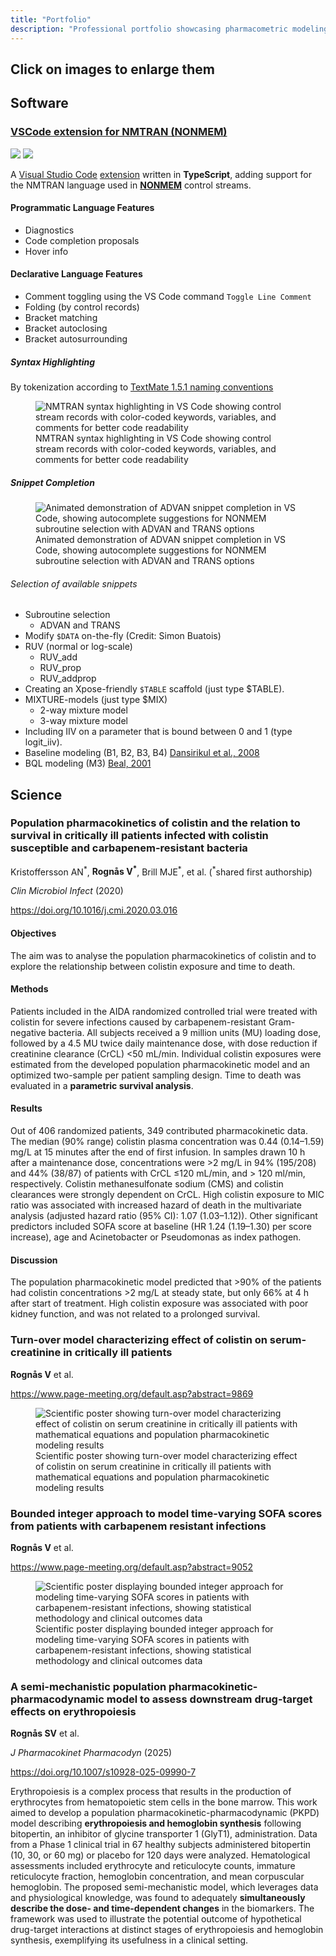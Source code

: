 ```yaml
---
title: "Portfolio"
description: "Professional portfolio showcasing pharmacometric modeling projects, software development, and scientific research in clinical pharmacology and drug development."
---
```


:::{.callout-tip}
# Click on images to enlarge them
:::

## Software

### [VSCode extension for NMTRAN (NONMEM)](https://github.com/vrognas/vscode-nmtran)

![](https://img.shields.io/github/license/vrognas/vscode-nmtran)
![](https://img.shields.io/visual-studio-marketplace/azure-devops/installs/total/vrognas.nmtran)

A [Visual Studio Code](https://code.visualstudio.com/) [extension](https://marketplace.visualstudio.com/VSCode) written in **TypeScript**, adding support for the NMTRAN language used in [**NONMEM**](https://www.iconplc.com/solutions/technologies/nonmem/) control streams.

#### Programmatic Language Features

* Diagnostics
* Code completion proposals
* Hover info

#### Declarative Language Features

* Comment toggling using the VS Code command `Toggle Line Comment` 
* Folding (by control records)
* Bracket matching
* Bracket autoclosing
* Bracket autosurrounding

##### Syntax Highlighting

By tokenization according to [TextMate 1.5.1 naming conventions](https://macromates.com/manual/en/language_grammars#naming_conventions)

![NMTRAN syntax highlighting in VS Code showing control stream records with color-coded keywords, variables, and comments for better code readability](../images/demo_syntax-highlight.avif)

##### Snippet Completion

![Animated demonstration of ADVAN snippet completion in VS Code, showing autocomplete suggestions for NONMEM subroutine selection with ADVAN and TRANS options](../images/demo_advan-snippets.gif)

###### Selection of available snippets

* Subroutine selection
  * ADVAN and TRANS
* Modify `$DATA` on-the-fly (Credit: Simon Buatois)
* RUV (normal or log-scale)
  * RUV_add
  * RUV_prop
  * RUV_addprop
* Creating an Xpose-friendly `$TABLE` scaffold (just type $TABLE).
* MIXTURE-models (just type $MIX)
  * 2-way mixture model
  * 3-way mixture model
* Including IIV on a parameter that is bound between 0 and 1 (type logit_iiv).
* Baseline modeling (B1, B2, B3, B4) [Dansirikul et al., 2008](https://doi.org/10.1007/s10928-008-9088-2)
* BQL modeling (M3) [Beal, 2001](https://doi.org/10.1023/a:1012299115260)

## Science

### Population pharmacokinetics of colistin and the relation to survival in critically ill patients infected with colistin susceptible and carbapenem-resistant bacteria

Kristoffersson AN^\*^, **Rognås V^\*^**, Brill MJE^\*^, et al. (^\*^shared first authorship)

*Clin Microbiol Infect* (2020)

<https://doi.org/10.1016/j.cmi.2020.03.016>

#### Objectives

The aim was to analyse the population pharmacokinetics of colistin and to explore the
relationship between colistin exposure and time to death.

#### Methods

Patients included in the AIDA randomized controlled trial were treated with colistin for severe infections caused by carbapenem-resistant Gram-negative bacteria.
All subjects received a 9 million units (MU) loading dose, followed by a 4.5 MU twice daily maintenance dose, with dose reduction if creatinine clearance (CrCL) <50 mL/min.
Individual colistin exposures were estimated from the developed population pharmacokinetic model and an optimized two-sample per patient sampling design.
Time to death was evaluated in a **parametric survival analysis**.

#### Results

Out of 406 randomized patients, 349 contributed pharmacokinetic data.
The median (90% range) colistin plasma concentration was 0.44 (0.14--1.59) mg/L at 15 minutes after the end of first infusion.
In samples drawn 10 h after a maintenance dose, concentrations were >2 mg/L in 94% (195/208) and 44% (38/87) of patients with CrCL ≤120 mL/min, and > 120 ml/min, respectively.
Colistin methanesulfonate sodium (CMS) and colistin clearances were strongly dependent on CrCL.
High colistin exposure to MIC ratio was associated with increased hazard of death in the multivariate analysis (adjusted hazard ratio (95% CI): 1.07 (1.03--1.12)).
Other significant predictors included SOFA score at baseline (HR 1.24 (1.19--1.30) per score increase), age and Acinetobacter or Pseudomonas as index pathogen.

#### Discussion

The population pharmacokinetic model predicted that >90% of the patients had colistin concentrations >2 mg/L at steady state, but only 66% at 4 h after start of treatment.
High colistin exposure was associated with poor kidney function, and was not related to a prolonged survival.

### Turn-over model characterizing effect of colistin on serum-creatinine in critically ill patients

**Rognås V** et al.

<https://www.page-meeting.org/default.asp?abstract=9869>

![Scientific poster showing turn-over model characterizing effect of colistin on serum creatinine in critically ill patients with mathematical equations and population pharmacokinetic modeling results](../images/phd-2-scr.avif)

### Bounded integer approach to model time-varying SOFA scores from patients with carbapenem resistant infections

**Rognås V** et al.

<https://www.page-meeting.org/default.asp?abstract=9052>

![Scientific poster displaying bounded integer approach for modeling time-varying SOFA scores in patients with carbapenem-resistant infections, showing statistical methodology and clinical outcomes data](../images/phd-3-bi.avif)

### A semi-mechanistic population pharmacokinetic-pharmacodynamic model to assess downstream drug-target effects on erythropoiesis

**Rognås SV** et al.

*J Pharmacokinet Pharmacodyn* (2025)

<https://doi.org/10.1007/s10928-025-09990-7>

Erythropoiesis is a complex process that results in the production of erythrocytes from hematopoietic stem cells in the bone marrow.
This work aimed to develop a population pharmacokinetic-pharmacodynamic (PKPD) model describing **erythropoiesis and hemoglobin synthesis** following bitopertin, an inhibitor of glycine transporter 1 (GlyT1), administration.
Data from a Phase 1 clinical trial in 67 healthy subjects administered bitopertin (10, 30, or 60 mg) or placebo for 120 days were analyzed.
Hematological assessments included erythrocyte and reticulocyte counts, immature reticulocyte fraction, hemoglobin concentration, and mean corpuscular hemoglobin.
The proposed semi-mechanistic model, which leverages data and physiological knowledge, was found to adequately **simultaneously describe the dose- and time-dependent changes** in the biomarkers.
The framework was used to illustrate the potential outcome of hypothetical drug-target interactions at distinct stages of erythropoiesis and hemoglobin synthesis, exemplifying its usefulness in a clinical setting.
